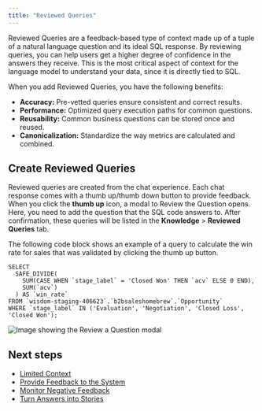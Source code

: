 ```yaml
---
title: "Reviewed Queries"
---
```


Reviewed Queries are a feedback-based type of context made up of a tuple of a natural language question and its ideal SQL response. By reviewing queries, you can help users get a higher degree of confidence in the answers they receive. This is the most critical aspect of context for the language model to understand your data, since it is directly tied to SQL.

When you add Reviewed Queries, you have the following benefits:

- **Accuracy:** Pre-vetted queries ensure consistent and correct results.
- **Performance:** Optimized query execution paths for common questions.
- **Reusability:** Common business questions can be stored once and reused.
- **Canonicalization:** Standardize the way metrics are calculated and combined.

## Create Reviewed Queries

Reviewed queries are created from the chat experience. Each chat response comes with a thumb up/thumb down button to provide feedback. When you click the **thumb up** icon, a modal to Review the Question opens. Here, you need to add the question that the SQL code answers to. After confirmation, these queries will be listed in the **Knowledge** \> **Reviewed Queries** tab.

The following code block shows an example of a query to calculate the win rate for sales that was validated by clicking the thumb up button.

```
SELECT 
  SAFE_DIVIDE(
    SUM(CASE WHEN `stage_label` = 'Closed Won' THEN `acv` ELSE 0 END), 
    SUM(`acv`)
  ) AS `win_rate`
FROM `wisdom-staging-406623`.`b2bsaleshomebrew`.`Opportunity`
WHERE `stage_label` IN ('Evaluation', 'Negotiation', 'Closed Loss', 'Closed Won');
```

![Image showing the Review a Question modal](/images/review-question-v02-em.png)

## Next steps

- [Limited Context](/setting-up-wisdom-ai/feedback-mechanisms/limited-context)
- [Provide Feedback to the System](/setting-up-wisdom-ai/feedback-mechanisms/provide-feedback-to-the-system)
- [Monitor Negative Feedback](/setting-up-wisdom-ai/feedback-mechanisms/monitor-negative-feedback)
- [Turn Answers into Stories](/using-wisdom-ai-everyday/turn-answers-into-stories)